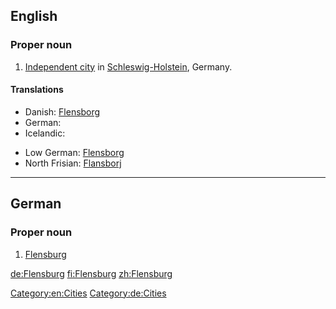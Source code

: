 ==English==
{{wikipedia}}

===Proper noun===
{{en-proper noun}}

# [[independent city#English|Independent city]] in [[Schleswig-Holstein]], Germany.

====Translations====
{{trans-top|city}}
* Danish: [[Flensborg]]
* German: {{t+|de|Flensburg|n}}
* Icelandic: {{t-|is|Flensborg|f}}
{{trans-mid}}
* Low German: [[Flensborg]]
* North Frisian: [[Flansborj]]
{{trans-bottom}}

[[Category:en:Cities]]
----

==German==
{{wikipedia|lang=de}}

===Proper noun===
{{de-proper noun}}

# [[Flensburg#English|Flensburg]]

[[Category:de:Cities]]

[[de:Flensburg]]
[[fi:Flensburg]]
[[zh:Flensburg]]
